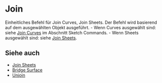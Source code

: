 
# Join

<Reference shortcut="J" command="Join" button="" />

Einheitliches Befehl für Join Curves, Join Sheets. Der Befehl wird basierend auf dem ausgewählten Objekt ausgeführt.
    - Wenn Curves ausgewählt sind: siehe [Join Curves](../sketch/join-Curves) im Abschnitt Sketch Commands.
    - Wenn Sheets ausgewählt sind: siehe [Join Sheets](./join-sheets).

## Siehe auch
- [Join Sheets](./join-sheets)
- [Bridge Surface](./bridge-surface)
- [Unjoin](./unjoin)
